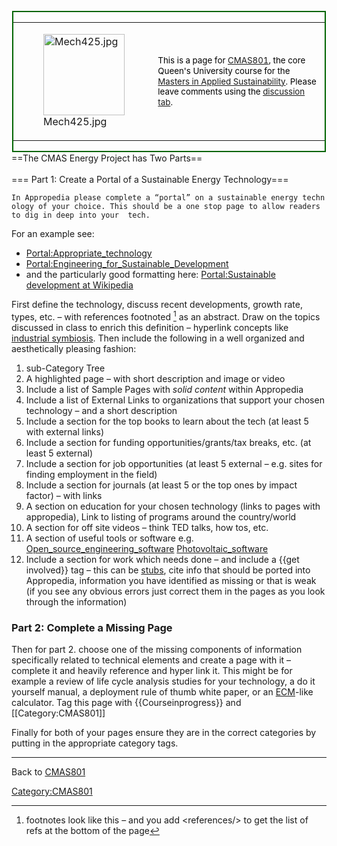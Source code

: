 <div style="float: right; border: 2px solid darkgreen; margin: 1px;">
{| cellspacing="0" style="width: 476px; background-color: #00BtFF; text-align: left;"
| style="width: 125px; height: 125px" | [[Image:Mech425.jpg|130x130px]]
| style="font-size: 10pt; color: black; padding: 4pt; line-height: 1.25em;" |This is a page for [[CMAS801]], the core Queen's University course for the [http://engineering.queensu.ca/programs/mas/Home.html Masters in Applied Sustainability]. 
Please leave comments using the [[{{NAMESPACE}} talk:{{PAGENAME}}|discussion tab]].
|}</div>


<br>
==The CMAS Energy Project has Two Parts==
<br>
<br>
=== Part 1: Create a Portal of a Sustainable Energy Technology===
 In Appropedia please complete a “portal” on a sustainable energy technology of your choice. This should be a one stop page to allow readers to dig in deep into your  tech.

For an example see:
* [[Portal:Appropriate_technology]]
* [[Portal:Engineering_for_Sustainable_Development]]
* and the particularly good formatting here: [http://en.wikipedia.org/wiki/Portal:Sustainable_development Portal:Sustainable development at Wikipedia]

First define the technology, discuss recent developments, growth rate, types, etc. – with references footnoted <ref> footnotes look like this – and you add <nowiki> <references/> </nowiki> to get the list of refs at the bottom of the page </ref> as an abstract. Draw on the topics discussed in class to enrich this definition – hyperlink concepts like [[industrial symbiosis]]. Then include the following in a well organized and aesthetically pleasing fashion:
# sub-Category Tree
# A highlighted page – with short description and image or video
# Include a list of Sample Pages with ''solid content'' within Appropedia 
# Include a list of External Links to organizations that support your chosen technology – and a short description
# Include a section for the top books to learn about the tech (at least 5 with external links)
# Include a section for funding opportunities/grants/tax breaks, etc. (at least 5 external)
# Include a section for job opportunities (at least 5 external – e.g. sites for finding employment in the field)
# Include a section for journals (at least 5 or the top ones by impact factor) – with links 
# A section on education for your chosen technology (links to pages with appropedia), Link to listing of programs around the country/world
# A section for off site videos – think TED talks, how tos, etc.
# A section of useful tools or software e.g. [[Open_source_engineering_software]] [[Photovoltaic_software]] 
# Include a section for work which needs done – and include a <nowiki>{{get involved}}</nowiki> tag – this can be [[stubs]], cite info that should be ported into Appropedia, information you have identified as missing or that is weak (if you see any obvious errors just correct them in the pages as you look through the information)

=== Part 2: Complete a Missing Page===
Then for part 2. choose one of the missing components of information specifically related to technical elements and create a page with it – complete it and heavily reference and hyper link it. This might be for example a review of life cycle analysis studies for your technology, a do it yourself manual, a deployment rule of thumb white paper, or an [[ECM]]-like calculator. Tag this page with <nowiki>{{Courseinprogress}} and [[Category:CMAS801]]</nowiki>

Finally for both of your pages ensure they are in the correct categories by putting in the appropriate category tags.


----
<references/>


Back to [[CMAS801]]

[[Category:CMAS801]]